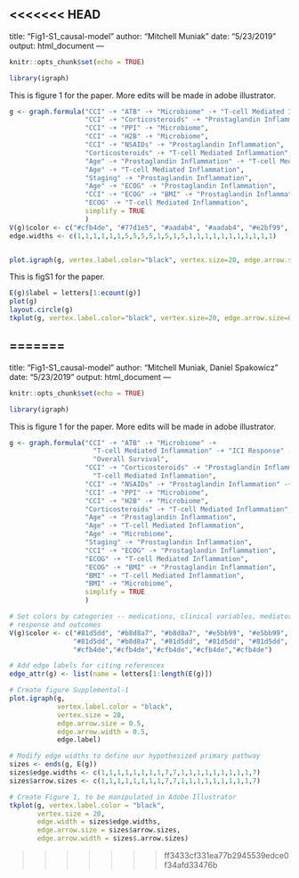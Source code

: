 <<<<<<< HEAD
---
title: "Fig1-S1_causal-model"
author: "Mitchell Muniak"
date: "5/23/2019"
output: html_document
---

```{r setup, include=FALSE}
knitr::opts_chunk$set(echo = TRUE)

library(igraph)

```


This is figure 1 for the paper.  More edits will be made in adobe illustrator.


```{r, out.width="100%", out.height="100%"}


g <- graph.formula("CCI" -+ "ATB" -+ "Microbiome" -+ "T-cell Mediated Inflammation" -+                                "ICI Response" -+ "Overall Survival",
                   "CCI" -+ "Corticosteroids" -+ "Prostaglandin Inflammation" -+ "Microbiome" -+                       "T-cell Mediated Inflammation",
                   "CCI" -+ "PPI" -+ "Microbiome",
                   "CCI" -+ "H2B" -+ "Microbiome",
                   "CCI" -+ "NSAIDs" -+ "Prostaglandin Inflammation",
                   "Corticosteroids" -+ "T-cell Mediated Inflammation",
                   "Age" -+ "Prostaglandin Inflammation" -+ "T-cell Mediated Inflammation",
                   "Age" -+ "T-cell Mediated Inflammation",
                   "Staging" -+ "Prostaglandin Inflammation",
                   "Age" -+ "ECOG" -+ "Prostaglandin Inflammation",
                   "CCI" -+ "ECOG" -+ "BMI" -+ "Prostaglandin Inflammation",
                   "ECOG" -+ "T-cell Mediated Inflammation",
                   simplify = TRUE
                   )
V(g)$color <- c("#cfb4de", "#77d1e5", "#aadab4", "#aadab4", "#e2bf99", "#e2bf99", "#77d1e5", "#aadab4", "#77d1e5", "#77d1e5", "#77d1e5","#cfb4de","#cfb4de","#cfb4de","#cfb4de")
edge.widths <- c(1,1,1,1,1,1,5,5,5,5,1,5,1,5,1,1,1,1,1,1,1,1,1,1,1)


plot.igraph(g, vertex.label.color="black", vertex.size=20, edge.arrow.size=0.5, edge.arrow.width=0.5, edge.width = edge.widths)
```
This is figS1 for the paper.

```{r}
E(g)$label = letters[1:ecount(g)]
plot(g)
layout.circle(g)
tkplot(g, vertex.label.color="black", vertex.size=20, edge.arrow.size=0.5, edge.arrow.width=0.5, edge.width = edge.widths, edge.label.color="black", layout=layout.circle, size=300)


```

=======
---
title: "Fig1-S1_causal-model"
author: "Mitchell Muniak, Daniel Spakowicz"
date: "5/23/2019"
output: html_document
---

```r
knitr::opts_chunk$set(echo = TRUE)

library(igraph)
```


This is figure 1 for the paper.  More edits will be made in adobe illustrator.


```r

g <- graph.formula("CCI" -+ "ATB" -+ "Microbiome" -+ 
                     "T-cell Mediated Inflammation" -+ "ICI Response" -+ 
                     "Overall Survival",
                   "CCI" -+ "Corticosteroids" -+ "Prostaglandin Inflammation" -+ 
                     "T-cell Mediated Inflammation",
                   "CCI" -+ "NSAIDs" -+ "Prostaglandin Inflammation" -+ "Microbiome",
                   "CCI" -+ "PPI" -+ "Microbiome",
                   "CCI" -+ "H2B" -+ "Microbiome",
                   "Corticosteroids" -+ "T-cell Mediated Inflammation",
                   "Age" -+ "Prostaglandin Inflammation",
                   "Age" -+ "T-cell Mediated Inflammation",
                   "Age" -+ "Microbiome",
                   "Staging" -+ "Prostaglandin Inflammation",
                   "CCI" -+ "ECOG" -+ "Prostaglandin Inflammation",
                   "ECOG" -+ "T-cell Mediated Inflammation",
                   "ECOG" -+ "BMI" -+ "Prostaglandin Inflammation",
                   "BMI" -+ "T-cell Mediated Inflammation",
                   "BMI" -+ "Microbiome",
                   simplify = TRUE
                   )

# Set colors by categories -- medications, clinical variables, mediators of 
# response and outcomes
V(g)$color <- c("#81d5dd", "#b8d8a7", "#b8d8a7", "#e5bb99", "#e5bb99", 
                "#81d5dd", "#b8d8a7", "#81d5dd", "#81d5dd", "#81d5dd", 
                "#cfb4de","#cfb4de","#cfb4de","#cfb4de","#cfb4de")

# Add edge labels for citing references
edge_attr(g) <- list(name = letters[1:length(E(g)])

# Create figure Supplemental-1
plot.igraph(g, 
            vertex.label.color = "black", 
            vertex.size = 20, 
            edge.arrow.size = 0.5, 
            edge.arrow.width = 0.5,
            edge.label)

```

```r
# Modify edge widths to define our hypothesized primary pathway
sizes <- ends(g, E(g))
sizes$edge.widths <- c(1,1,1,1,1,1,1,1,7,7,1,1,1,1,1,1,1,1,1,7)
sizes$arrow.sizes <- c(1,1,1,1,1,1,1,1,7,7,1,1,1,1,1,1,1,1,1,7)

# Create Figure 1, to be manipulated in Adobe Illustrator
tkplot(g, vertex.label.color = "black", 
       vertex.size = 20, 
       edge.width = sizes$edge.widths,
       edge.arrow.size = sizes$arrow.sizes, 
       edge.arrow.width = sizes$.arrow.sizes)
```
>>>>>>> ff3433cf331ea77b2945539edce0f34afd33476b
